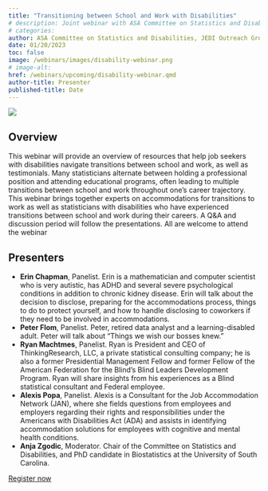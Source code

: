 ```yaml
---
title: "Transitioning between School and Work with Disabilities"
# description: Joint webinar with ASA Committee on Statistics and Disabilities and ASA Committee on Career Development
# categories:
author: ASA Committee on Statistics and Disabilities, JEDI Outreach Group, and ASA Committee on Career Development
date: 01/20/2023
toc: false
image: /webinars/images/disability-webinar.png
# image-alt:
href: /webinars/upcoming/disability-webinar.qmd 
author-title: Presenter
published-title: Date
---
```

<!-- Add flyer image here -->
[![](https://github.com/datascijedi/website/webinars/images/disability-webinar.png)](https://amstat.zoom.us/webinar/register/WN_i1G1bJGrSjyQj2jbjpg5nQ)

## Overview
This webinar will provide an overview of resources that help job seekers with disabilities navigate
transitions between school and work, as well as testimonials. Many statisticians alternate between holding a
professional position and attending educational programs, often leading to multiple transitions between school
and work throughout one's career trajectory. This webinar brings together experts on accommodations for
transitions to work as well as statisticians with disabilities who have experienced transitions between school
and work during their careers. A Q&A and discussion period will follow the presentations. All are welcome to
attend the webinar

## Presenters
* **Erin Chapman**, Panelist. Erin is a mathematician and computer scientist who is very autistic, has ADHD and
several severe psychological conditions in addition to chronic kidney disease. Erin will talk about the
decision to disclose, preparing for the accommodations process, things to do to protect yourself, and
how to handle disclosing to coworkers if they need to be involved in accommodations.
* **Peter Flom**, Panelist. Peter, retired data analyst and a learning-disabled adult. Peter will talk about “Things we
wish our bosses knew.”
* **Ryan Machtmes**, Panelist. Ryan is President and CEO of ThinkingResearch, LLC, a private statistical consulting
company; he is also a former Presidential Management Fellow and former Fellow of the American
Federation for the Blind’s Blind Leaders Development Program. Ryan will share insights from his
experiences as a Blind statistical consultant and Federal employee.
* **Alexis Popa**, Panelist. Alexis is a Consultant for the Job Accommodation Network (JAN), where she fields
questions from employees and employers regarding their rights and responsibilities under the
Americans with Disabilities Act (ADA) and assists in identifying accommodation solutions for employees
with cognitive and mental health conditions.
* **Anja Zgodic**, Moderator. Chair of the Committee on Statistics and Disabilities, and PhD candidate in
Biostatistics at the University of South Carolina.

<!-- Add url to registration page so that button is clickable -->
[Register now](https://amstat.zoom.us/webinar/register/WN_i1G1bJGrSjyQj2jbjpg5nQ){.button .button1}

<!-- Activate sections below once event becomes a "past webinar" -->
<!-- ## Recording
{{< video https://www.youtube.com/embed/zu95d2gYoTc >}}

## Slides
[![](/webinars/images/incorporating-diversity.png)](https://drive.google.com/file/d/1mKil-a244bGMPzaV6TcpPY74asFbi6no/view) -->
